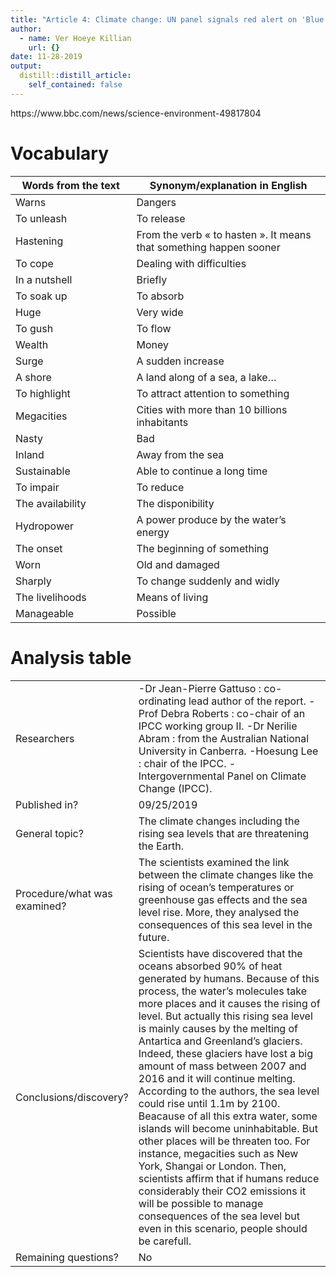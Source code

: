 ```yaml
---
title: "Article 4: Climate change: UN panel signals red alert on 'Blue Planet'"
author:
  - name: Ver Hoeye Killian
    url: {}
date: 11-28-2019
output:
  distill::distill_article:
    self_contained: false
---
```


https://www.bbc.com/news/science-environment-49817804

# Vocabulary 

| Words from the text  | Synonym/explanation in English |
| -------------------  | ------------------------------ |
| Warns                | Dangers                        |
| To unleash           | To release                     |
| Hastening            | From the verb « to hasten ». It means that something happen sooner |
| To cope              | Dealing with difficulties      |
| In a nutshell        | Briefly                        |
| To soak up           | To absorb                      |
| Huge                 | Very wide                      |
| To gush              | To flow                        |
| Wealth               | Money                          | 
| Surge                | A sudden increase              |
| A shore              | A land along of a sea, a lake… |
| To highlight         | To attract attention to something |
| Megacities           | Cities with more than 10 billions inhabitants |
| Nasty                | Bad                            |
| Inland               | Away from the sea              |
| Sustainable          | Able to continue a long time   |
| To impair            | To reduce                      |
| The availability     | The disponibility              |
| Hydropower           | A power produce by the water’s energy |
| The onset            | The beginning of something     |
| Worn                 | Old and damaged                |
| Sharply              | To change suddenly and widly   |
| The livelihoods      | Means of living                |
| Manageable           | Possible                       |

# Analysis table 

|                              |                                                                     |
| ---------------------------- | ------------------------------------------------------------------- |
| Researchers                  | -Dr Jean-Pierre Gattuso : co-ordinating lead author of the report. -Prof Debra Roberts : co-chair of an IPCC working group II. -Dr Nerilie Abram : from the Australian National University in Canberra. -Hoesung Lee : chair of the IPCC. -Intergovernmental Panel on Climate Change (IPCC). |
| Published in?                | 09/25/2019 |
| General topic?               | The climate changes including the rising sea levels that are threatening the Earth. |
| Procedure/what was examined? | The scientists examined the link between the climate changes like the rising of ocean’s temperatures or greenhouse gas effects and the sea level rise. More, they analysed the consequences of this sea level in the future. |
| Conclusions/discovery?       | Scientists have discovered that the oceans absorbed 90% of heat generated by humans. Because of this process, the water’s molecules take more places and it causes the rising of level. But actually this rising sea level is mainly causes by the melting of Antartica and Greenland’s glaciers. Indeed, these glaciers have lost a big amount of mass between 2007 and 2016 and it will continue melting. According to the authors, the sea level could rise until 1.1m by 2100. Beacause of all this extra water, some islands will become uninhabitable. But other places will be threaten too. For instance, megacities such as New York, Shangai or London. Then, scientists affirm that if humans reduce considerably their CO2 emissions it will be possible to manage consequences of the sea level but even in this scenario, people should be carefull. |
| Remaining questions?         | No |
